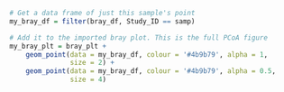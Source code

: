 
```r
# Get a data frame of just this sample's point
my_bray_df = filter(bray_df, Study_ID == samp)

# Add it to the imported bray plot. This is the full PCoA figure
my_bray_plt = bray_plt +
    geom_point(data = my_bray_df, colour = '#4b9b79', alpha = 1,
               size = 2) +
    geom_point(data = my_bray_df, colour = '#4b9b79', alpha = 0.5,
               size = 4)
```
